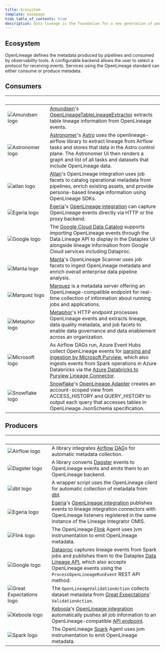 ```yaml
---
title: Ecosystem
template: basepage
hide_table_of_contents: true
description: Data lineage is the foundation for a new generation of powerful, context-aware data tools and best practices. OpenLineage enables consistent collection of lineage metadata, creating a deeper understanding of how data is produced and used.
---
```

<div id="post-content" className="EcosystemPage boxed">

<div className="title px-4 py-12 text-center lg:py-14 lg:px-0">
    <h2 className="text-5xl text-color-1">
        Ecosystem
    </h2>
</div>

<div className="text-xl">OpenLineage defines the metadata produced by pipelines and consumed by observability tools. A configurable backend allows the user to select a protocol for receiving events. Services using the OpenLineage standard can either consume or produce metadata.</div>

<div className="text-center pt-8"><h2>Consumers</h2></div>

| <div className="pl-5">&nbsp;&nbsp;&nbsp;&nbsp;&nbsp;&nbsp;&nbsp;&nbsp;&nbsp;&nbsp;&nbsp;&nbsp;&nbsp;&nbsp;&nbsp;&nbsp;&nbsp;&nbsp;&nbsp;&nbsp;&nbsp;&nbsp;&nbsp;&nbsp;&nbsp;&nbsp;&nbsp;&nbsp;</div> | <div className="pl-5">&nbsp;</div> |
| ----------- | ----------- |
| <div className="py-5">![Amundsen logo](./images/amundsen_logo.svg)</div> | <div className="text-xl pl-5"><a href="https://www.amundsen.io/">Amundsen</a>'s <a href="https://www.amundsen.io/amundsen/databuilder/#openlineagetablelineageextractor">OpenLineageTableLineageExtractor</a> extracts table lineage information from OpenLineage events.</div> |
| <div className="py-5">![Astronomer logo](./images/astronomer_logo.svg)</div> | <div className="text-xl pl-5"><a href="https://docs.astronomer.io/astro/data-lineage-concepts">Astronomer</a>'s <a href="https://www.astronomer.io/product/">Astro</a> uses the openlineage-airflow library to extract lineage from Airflow tasks and stores that data in the Astro control plane. The Astronomer UI then renders a graph and list of all tasks and datasets that include OpenLineage data.</div> |
| <div className="py-5">![atlan logo](./images/atlan_logo.svg)</div> | <div className="text-xl pl-5"><a href="https://atlan.com/?utm_source=partner&utm_medium=referral&utm_campaign=OpenLineage">Atlan</a>'s OpenLineage integration uses job facets to catalog operational metadata from pipelines, enrich existing assets, and provide persona-based lineage information using OpenLineage SDKs.</div> |
| <div className="py-5">![Egeria logo](./images/egeria_logo_lg.svg)</div> | <div className="text-xl pl-5"><a href="https://github.com/odpi/egeria">Egeria</a>'s <a href="https://egeria-project.org/features/lineage-management/overview/#the-openlineage-standard">OpenLineage integration</a> can capture OpenLineage events directly via HTTP or the proxy backend.</div> |
| <div className="py-5">![Google logo](./images/google_logo.svg)</div> | <div className="text-xl pl-5">The <a href="https://cloud.google.com/data-catalog/docs/how-to/open-lineage">Google Cloud Data Catalog</a> supports importing OpenLineage events through the Data Lineage API to display in the Dataplex UI alongside lineage information from Google Cloud services including Dataproc.</div> |
| <div className="py-5">![Manta logo](./images/manta_logo_bkgd.svg)</div> | <div className="text-xl pl-5"><a href="https://getmanta.com/?utm_source=partner&utm_medium=referral&utm_campaign=OpenLineage">Manta</a>'s OpenLineage Scanner uses job facets to ingest OpenLineage metadata and enrich overall enterprise data pipeline analysis.</div> |
| <div className="py-5">![Marquez logo](./images/mqz_logo.svg)</div> | <div className="text-xl pl-5"><a href="https://marquezproject.ai/">Marquez</a> is a metadata server offering an OpenLineage-compatible endpoint for real-time collection of information about running jobs and applications.</div> |
| <div className="py-5">![Metaphor logo](./images/metaphor_logo.svg)</div> | <div className="text-xl pl-5"><a href="https://metaphor.io/">Metaphor</a>'s HTTP endpoint processes OpenLineage events and extracts lineage, data quality metadata, and job facets to enable data governance and data enablement across an organization.</div> |
| <div className="py-5">![Microsoft logo](./images/ms_logo.svg)</div> | <div className="text-xl pl-5">As Airflow DAGs run, Azure Event Hubs collect OpenLineage events for <a href="https://learn.microsoft.com/en-us/purview/how-to-lineage-airflow">parsing and ingestion by Microsoft Purview</a>, which also ingests events from Spark operations in Azure Databricks via the <a href="https://github.com/microsoft/Purview-ADB-Lineage-Solution-Accelerator/">Azure Databricks to Purview Lineage Connector</a>.</div> |
| <div className="py-5">![Snowflake logo](./images/snowflake_logo.svg)</div> | <div className="text-xl pl-5"><a href="https://developers.snowflake.com/">Snowflake</a>'s <a href="https://github.com/Snowflake-Labs/OpenLineage-AccessHistory-Setup">OpenLineage Adapter</a> creates an account-scoped view from ACCESS_HISTORY and QUERY_HISTORY to output each query that accesses tables in OpenLineage JsonSchema specification.</div> |

<div className="text-center pt-8"><h2>Producers</h2></div>

| <div className="pl-5">&nbsp;&nbsp;&nbsp;&nbsp;&nbsp;&nbsp;&nbsp;&nbsp;&nbsp;&nbsp;&nbsp;&nbsp;&nbsp;&nbsp;&nbsp;&nbsp;&nbsp;&nbsp;&nbsp;&nbsp;&nbsp;&nbsp;&nbsp;&nbsp;&nbsp;&nbsp;&nbsp;&nbsp;</div> | <div className="pl-5">&nbsp;</div> |
| ----------- | ----------- |
| <div className="py-5">![Airflow logo](./images/airflow_logo_bkgd_2.svg)</div> | <div className="text-xl pl-5">A library integrates [Airflow](https://github.com/OpenLineage/OpenLineage/blob/main/integration/airflow) [DAG](https://github.com/OpenLineage/OpenLineage/blob/main/integration/airflow)s for automatic metadata collection.</div> |
| <div className="py-5">![Dagster logo](./images/dagster_logo_lg.svg)</div> | <div className="text-xl pl-5">A library converts [Dagster](https://dagster.io/) events to OpenLineage events and emits them to an OpenLineage backend.</div> |
| <div className="py-5">![dbt logo](./images/dbt_logo_bkgd_2.svg)</div> | <div className="text-xl pl-5">A wrapper script uses the OpenLineage client for automatic collection of metadata from [dbt](https://www.getdbt.com/).</div> |
| <div className="py-5">![Egeria logo](./images/egeria_logo_lg.svg)</div> | <div className="text-xl pl-5"><a href="https://github.com/odpi/egeria">Egeria</a>'s <a href="https://egeria-project.org/features/lineage-management/overview/#the-openlineage-standard">OpenLineage integration</a> publishes events to lineage integration connectors with OpenLineage listeners registered in the same instance of the Lineage Integrator OMIS.</div> |
| <div className="py-5">![Flink logo](./images/flink-header-logo-corners-01.svg)</div> | <div className="text-xl pl-5">The OpenLineage [Flink](https://flink.apache.org/) Agent uses jvm instrumentation to emit OpenLineage metadata.</div> |
| <div className="py-5">![Google logo](./images/google_logo.svg)</div> | <div className="text-xl pl-5"><a href="https://cloud.google.com/dataproc/docs/guides/lineage">Dataproc</a> captures lineage events from Spark jobs and publishes them to the Dataplex <a href="https://cloud.google.com/data-catalog/docs/reference/data-lineage/rest">Data Lineage API</a>, which also accepts OpenLineage events using the `ProcessOpenLineageRunEvent` REST API method.</div> |
| <div className="py-5">![Great Expectations logo](./images/GE_logo_bkgd_2-01.svg)</div> | <div className="text-xl pl-5">The `OpenLineageValidationAction` collects dataset metadata from [Great Expectations](https://greatexpectations.io/)' `ValidationAction`.</div> |
| <div className="py-5">![Keboola logo](./images/keboola_logo.svg)</div> | <div className="text-xl pl-5"><a href="https://www.keboola.com/">Keboola</a>'s <a href="https://docs.google.com/presentation/d/e/2PACX-1vTCfQcWUM_9e-lNlBqtaWLPjQ7ihvwHPjq0sJ47eJjjc0zNoLXlWOdcznE90t6IVNGBWFwGZBoU-d-o/pub?start=true&loop=true&delayms=3000&slide=id.g136261d2e68_0_1">OpenLineage integration</a> automatically pushes all job information to an OpenLineage-compatible <a href="https://app.swaggerhub.com/apis-docs/keboola/job-queue-api/1.3.1#/Jobs/getJobOpenApiLineage">API endpoint</a>.</div> |
| <div className="py-5">![Spark logo](./images/spark_logo_bkgd_2.svg)</div> | <div className="text-xl pl-5">The OpenLineage [Spark](https://spark.apache.org/) Agent uses jvm instrumentation to emit OpenLineage metadata.</div> |

<br></br><br></br>
</div>



<Footer />